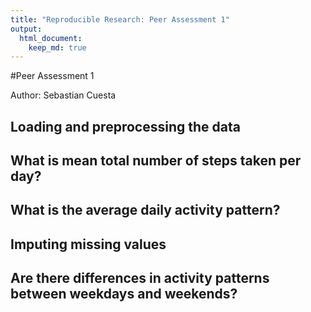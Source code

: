 ```yaml
---
title: "Reproducible Research: Peer Assessment 1"
output: 
  html_document:
    keep_md: true
---
```


#Peer Assessment 1

Author: Sebastian Cuesta

## Loading and preprocessing the data



## What is mean total number of steps taken per day?



## What is the average daily activity pattern?



## Imputing missing values



## Are there differences in activity patterns between weekdays and weekends?
